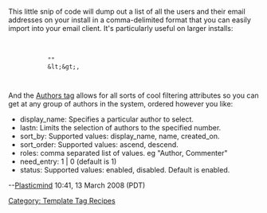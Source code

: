 This little snip of code will dump out a list of all the users and their email addresses on your install in a comma-delimited format that you can easily import into your email client.  It's particularly useful on larger installs:

    <mt:Authors include_blogs="all">
        <mt:IfNonEmpty tag="AuthorEmail">
            <mt:IfNonEmpty tag="AuthorDisplayName">"<mt:AuthorDisplayName />" </mt:IfNonEmpty>
            &amp;lt;<mt:AuthorEmail />&amp;gt;,
        </mt:IfNonEmpty>
    </mt:Authors>

And the <a href="http://www.movabletype.org/documentation/appendices/tags/authors.html">Authors tag</a> allows for all sorts of cool filtering attributes so you can get at any group of authors in the system, ordered however you like:

* display_name: Specifies a particular author to select.
* lastn: Limits the selection of authors to the specified number.
* sort_by: Supported values: display_name, name, created_on.
* sort_order: Supported values: ascend, descend.
* roles: comma separated list of values. eg "Author, Commenter"
* need_entry: 1 | 0 (default is 1)
* status: Supported values: enabled, disabled. Default is enabled.

--[[User:Plasticmind|Plasticmind]] 10:41, 13 March 2008 (PDT)

[[Category: Template Tag Recipes]]
